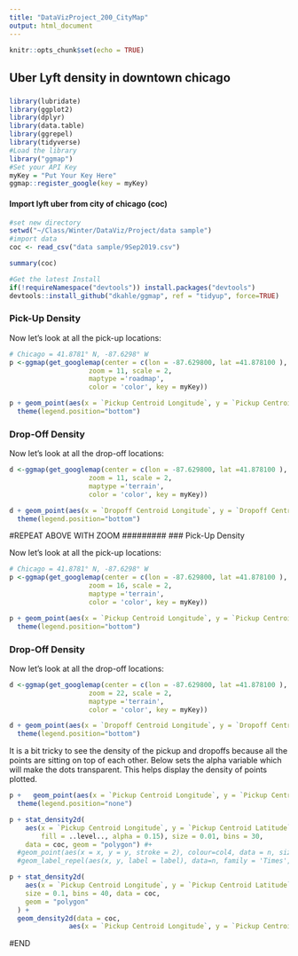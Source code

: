 ```yaml
---
title: "DataVizProject_200_CityMap"
output: html_document
---
```


```r
knitr::opts_chunk$set(echo = TRUE)
```
## Uber Lyft density in downtown chicago
###

```r
library(lubridate)
library(ggplot2)
library(dplyr)
library(data.table)
library(ggrepel)
library(tidyverse)
#Load the library
library("ggmap")
#Set your API Key
myKey = "Put Your Key Here"
ggmap::register_google(key = myKey)


```

#### Import lyft uber from city of chicago (coc) 
```r
#set new directory
setwd("~/Class/Winter/DataViz/Project/data sample")
#import data
coc <- read_csv("data sample/9Sep2019.csv")

summary(coc)

#Get the latest Install
if(!requireNamespace("devtools")) install.packages("devtools")
devtools::install_github("dkahle/ggmap", ref = "tidyup", force=TRUE)

```
### Pick-Up Density

Now let's look at all the pick-up locations:
```r
# Chicago = 41.8781° N, -87.6298° W
p <-ggmap(get_googlemap(center = c(lon = -87.629800, lat =41.878100 ),
                    zoom = 11, scale = 2,
                    maptype ='roadmap',
                    color = 'color', key = myKey))

p + geom_point(aes(x = `Pickup Centroid Longitude`, y = `Pickup Centroid Latitude`), data = coc, size = 0.7) +
  theme(legend.position="bottom")

```

### Drop-Off Density 
Now let's look at all the drop-off locations:
```r

d <-ggmap(get_googlemap(center = c(lon = -87.629800, lat =41.878100 ),
                    zoom = 11, scale = 2,
                    maptype ='terrain',
                    color = 'color', key = myKey))

d + geom_point(aes(x = `Dropoff Centroid Longitude`, y = `Dropoff Centroid Latitude`), data = coc, size = 0.7) +
  theme(legend.position="bottom")

```
#########
#REPEAT ABOVE WITH ZOOM
#########
### Pick-Up Density

Now let's look at all the pick-up locations:
```r
# Chicago = 41.8781° N, -87.6298° W
p <-ggmap(get_googlemap(center = c(lon = -87.629800, lat =41.878100 ),
                    zoom = 16, scale = 2,
                    maptype ='terrain',
                    color = 'color', key = myKey))

p + geom_point(aes(x = `Pickup Centroid Longitude`, y = `Pickup Centroid Latitude`), data = coc, size = 0.7) +
  theme(legend.position="bottom")

```

### Drop-Off Density 
Now let's look at all the drop-off locations:
```r
d <-ggmap(get_googlemap(center = c(lon = -87.629800, lat =41.878100 ),
                    zoom = 22, scale = 2,
                    maptype ='terrain',
                    color = 'color', key = myKey))

d + geom_point(aes(x = `Dropoff Centroid Longitude`, y = `Dropoff Centroid Latitude`), data = coc, size = 0.7) +
  theme(legend.position="bottom")

```

It is a bit tricky to see the density of the pickup and dropoffs because all the points are sitting on top of each other.  Below sets the alpha variable which will make the dots transparent.  This helps display the density of points plotted.  

```r
p +   geom_point(aes(x = `Pickup Centroid Longitude`, y = `Pickup Centroid Latitude`), colour = '#011f4b', data = coc, alpha=0.25, size = 0.5) + 
  theme(legend.position="none")
```  
  
  
```r
p + stat_density2d(
    aes(x = `Pickup Centroid Longitude`, y = `Pickup Centroid Latitude`,
        fill = ..level.., alpha = 0.15), size = 0.01, bins = 30,
    data = coc, geom = "polygon") #+
  #geom_point(aes(x = x, y = y, stroke = 2), colour=col4, data = n, size =1.5) + 
  #geom_label_repel(aes(x, y, label = label), data=n, family = 'Times', size = 3, box.padding = 0.2, point.padding = 0.3, segment.color = 'grey50') 


```
  
  
```r

p + stat_density2d(
    aes(x = `Pickup Centroid Longitude`, y = `Pickup Centroid Latitude`, fill = ..level.., alpha = 0.25),
    size = 0.1, bins = 40, data = coc,
    geom = "polygon"
  ) +
  geom_density2d(data = coc, 
               aes(x = `Pickup Centroid Longitude`, y = `Pickup Centroid Latitude`), size = 0.3)

```
  
  
#END